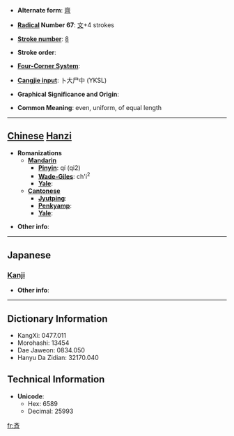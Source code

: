 * '''Alternate form''': [[齊]]

* '''[[Wiktionary:Chinese radical index| Radical]] Number 67''': [[Wiktionary:Chinese radical index 文|文]]+4 strokes

* '''[[Wiktionary:Chinese total strokes index|Stroke number]]''': [[Wiktionary:Chinese total strokes index 8|8]]

* '''Stroke order''': 

* '''[[Wiktionary:Chinese four corner index|Four-Corner System]]''': 

* '''[[Wiktionary:Chinese Cangjie index|Cangjie input]]''': 卜大尸中 (YKSL)

* '''Graphical Significance and Origin''': 

* '''Common Meaning''': even, uniform, of equal length

----

== [[Chinese]] [[Hanzi]] ==

* '''Romanizations'''
** '''[[Mandarin]]'''
*** '''[[Pinyin]]''': qí (qi2)
*** '''[[Wade-Giles]]''': ch'i<sup>2</sup>
*** '''[[Yale]]''': 
** '''[[Cantonese]]'''
*** '''[[Jyutping]]''':
*** '''[[Penkyamp]]''': 
*** '''[[Yale]]''': 

* '''Other info''': 

----

==Japanese==
===[[Kanji]]===
{{kanji|on readings=[[せい]] (sei), [[さい]] (sai), [[ざい]] (zai)
|kun readings=[[そろう]] (sorou), [[ひとしい]] (hitoshii), [[ひとしく]] (hitoshiku)
}}

* '''Other info''':  

----

== Dictionary Information ==

* KangXi: 0477.011
* Morohashi: 13454
* Dae Jaweon: 0834.050
* Hanyu Da Zidian: 32170.040

== Technical Information ==

* '''Unicode''':
** Hex: 6589
** Decimal: 25993

[[fr:斉]]